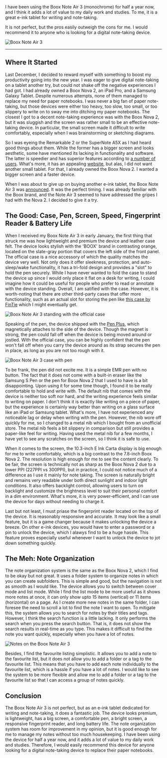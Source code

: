 
<Summary>
I have been using the Boox Note Air 3 (monochrome) for half a year now, and I think it adds a lot of value to my daily work and studies. To me, it is a great e-ink tablet for writing and note-taking.

It is not perfect, but the pros easily outweigh the cons for me. I would recommend it to anyone who is looking for a digital note-taking device.

</Summary>

![Boox Note Air 3](/1719160079286_thoughts-on-the-boox-note-air-3/boox-note-air-3.jpg)

<ImgCaption caption="My Boox Note Air 3 after nearly half a year of regular use. There are some wears and scratches, but the device itself is in good condition." />

---

## Where It Started

Last December, I decided to reward myself with something to boost my productivity going into the new year. I was eager to give digital note-taking on a tablet another try, but could not shake off the negative experiences I had got. I had already owned a Boox Nova 2, an iPad Pro, and a Samsung Galaxy Tablet. Despite numerous attempts, none of them managed to replace my need for paper notebooks. I was never a big fan of paper note-taking, but those devices were either too heavy, too slow, too small, or too slippery to write on to sway me into ditching my paper notebooks. The closest I got to a decent note-taking experience was with the Boox Nova 2, but it was sluggish and the screen was rather small to be an effective note-taking device. In particular, the small screen made it difficult to write comfortably, especially when I was brainstorming or sketching diagrams.

So I was eyeing the Remarkable 2 or the SuperNote A5X as I had heard good things about them. While the former has a bigger screen and looks aesthetic, some have mentioned its lacking in functionality and software. The latter is speedier and has superior features according to [a number of users](https://www.reddit.com/r/Supernote/comments/16zk1ve/remarkable_2_vs_supernote/). What's more, it has an appealing [website](https://supernote.com/), but alas, I did not want another small tablet. For that, I already owned the Boox Nova 2. I wanted a bigger screen and a faster device.

When I was about to give up on buying another e-ink tablet, the Boox Note Air 3 was [announced](https://shop.boox.com/blogs/news/meet-the-boox-note-air3). It was the perfect timing. I was already familiar with the Boox brand, and the Note Air 3 seemed to have addressed the gripes I had with the Nova 2. I decided to give it a try.

## The Good: Case, Pen, Screen, Speed, Fingerprint Reader & Battery Life

When I received my Boox Note Air 3 in early January, the first thing that struck me was how lightweight and premium the device and leather case felt. The device looks stylish with the 'BOOX' brand in contrasting orange, located on the slate-gray portion that covers the left side of the front panel. The official case is a nice accessory of which the quality matches the device very well. Not only does it offer sleekness, protection, and auto-sleep/wake functionality, it has a tri-fold design and provides a "slot" to hold the pen securely. While I have never wanted to fold the case to stand the device up since I would only place it flat on a desk for writing, I could imagine how it could be useful for people who prefer to read or annotate with the device standing. Overall, I am satified with the case. However, it is worth-noting that there are other third-party cases that offer more functionality, such as an actual slot for storing the pen like [this case by FinTie](https://www.amazon.com/Fintie-Case-Tablet-ePaper-Built/dp/B0CRH87VZJ?th=1&language=en_US) which I might eventually get.

![Boox Note Air 3 standing with the official case](/1719160079286_thoughts-on-the-boox-note-air-3/boox-note-air-3-standing.jpg)

<ImgCaption caption="My Boox Note Air 3 standing with the official case." />

Speaking of the pen, the device shipped with the [Pen Plus](https://shop.boox.com/products/pen-plus?variant=43201860927718), which magnetically attaches to the side of the device. Though the magnet is strong, the pen could fall off when the device is being moved around or jostled. With the official case, you can be highly confident that the pen won't fall off when you carry the device around as its strap secures the pen in place, as long as you are not too rough with it.

![Boox Note Air 3 case with pen](/1719160079286_thoughts-on-the-boox-note-air-3/boox-note-air-3-case-with-pen.jpg)

<ImgCaption caption="When the cover is closed, the pen is securely held in place by the strap." />

To be frank, the pen did not excite me. It is a simple EMR pen with no button. The fact that it does not come with a built-in eraser like the Samsung S Pen or the pen for Boox Nova 2 that I used to have is a bit disappointing. Upon using it for some time though, I found it to be really comfortable to hold and write with. The default nib that comes with the device is neither too soft nor hard, and the writing experience feels similar to writing on paper. I don't think it is exactly like writing on a piece of paper, but the experience is certainly way better than writing on a glass surface like an iPad or Samsung tablet. What's more, I have not experienced any noticeable lag or delay when writing with the pen. However, the nib wore off quickly for me, so I changed to a metal nib which I bought from an unofficial store. The metal nib feels a bit slippery in comparison but still provides a paper-like feel for writing. Having used the metal nib for a few months, I have yet to see any scratches on the screen, so I think it is safe to use.

When it comes to the screen, the 10.3-inch E Ink Carta display is big enough for me to write comfortably, which is a big contrast to the 7.8-inch Boox Nova 2. The resolution is high enough for me to see the content clearly. To be fair, the screen is technically not as sharp as the Boox Nova 2 due to a lower PPI (227PPI vs 300PPI), but in practice, I could not notice much of a difference as I use it mainly for note taking. The screen is naturally bright and remains very readable under both direct sunlight and indoor light conditions. It also offers backlight control, allowing users to turn on backlight and customize the brightness level to suit their personal comfort in a dim environment. What's more, it is very power-efficient, and I can use the device for days without needing to charge it.

Last but not least, I must priase the fingerprint reader located on the top of the device. It is reasonably responsive and accurate. It may look like a small feature, but it is a game changer because it makes unlocking the device a breeze. On other e-ink devices, you would have to enter a password or a pin to unlock the device, which I alawys find to be a huge hassle. This feature proves especially useful whenever I want to unlock the device to jot down something quickly.

## The Meh: Note Organization

The note organization system is the same as the Boox Nova 2, which I find to be okay but not great. It uses a folder system to organize notes in which you can create subfolders. This is simple and good, but the navigation is not as smooth as I would like. The device allows you to switch between cover mode and list mode. While I find the list mode to be more useful as it shows more notes at once, it can only show upto 15 items (vertical) or 11 items (horizontal) on a page. As I create more new notes in the same folder, I can foresee the need to scroll a lot to find the note I want to open. To mitigate this, the system allows you to search for notes by their titles and tags. However, I think the search function is a little lacking. It only performs the search when you press the search button. That is, it does not show the search results in real-time as you type. This makes it difficult to find the note you want quickly, especially when you have a lot of notes.

![Notes on the Boox Note Air 3](/1719160079286_thoughts-on-the-boox-note-air-3/boox-note-air-3-notes.jpg)

<ImgCaption caption="The note organization system is simple and good, but the navigation is not as intuitive as I would like." />

Besides, I find the favourite listing simplistic. It allows you to add a note to the favourite list, but it does not allow you to add a folder or a tag to the favourite list. This means that you have to add each note individually to the favourite list, which is a hassle if you have a lot of notes. I would like to see the system to be more flexible and allow me to add a folder or a tag to the favourite list so that I can access a group of notes quickly.

## Conclusion

The Boox Note Air 3 is not perfect, but as an e-ink tablet dedicated for writing and note-taking, it does a fantastic job. The device looks premium, is lightweight, has a big screen, a comfortable pen, a bright screen, a responsive fingerprint reader, and long battery life. The note organization system has room for improvement in my opinion, but it is good enough for me to manage my notes without too much housekeeping. I have been using the device for half a year now, and it adds a lot of value to my daily work and studies. Therefore, I would easily recommend this device for anyone looking for a digital note-taking device to replace their paper notebooks.
